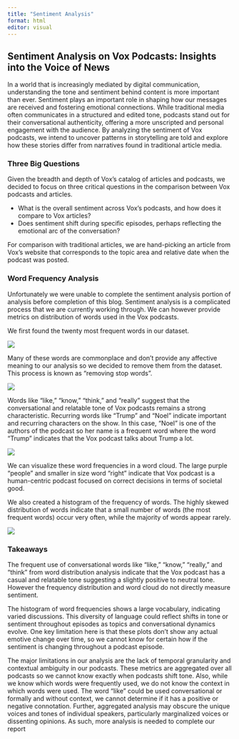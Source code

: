 ```yaml
---
title: "Sentiment Analysis"
format: html
editor: visual
---
```


## Sentiment Analysis on Vox Podcasts: Insights into the Voice of News

In a world that is increasingly mediated by digital communication, understanding the tone and sentiment behind content is more important than ever. Sentiment plays an important role in shaping how our messages are received and fostering emotional connections. While traditional media often communicates in a structured and edited tone, podcasts stand out for their conversational authenticity, offering a more unscripted and personal engagement with the audience. By analyzing the sentiment of Vox podcasts, we intend to uncover patterns in storytelling are told and explore how these stories differ from narratives found in traditional article media.

### Three Big Questions

Given the breadth and depth of Vox's catalog of articles and podcasts, we decided to focus on three critical questions in the comparison between Vox podcasts and articles.

-   What is the overall sentiment across Vox's podcasts, and how does it compare to Vox articles?
-   Does sentiment shift during specific episodes, perhaps reflecting the emotional arc of the conversation?

For comparison with traditional articles, we are hand-picking an article from Vox's website that corresponds to the topic area and relative date when the podcast was posted.

### Word Frequency Analysis

Unfortunately we were unable to complete the sentiment analysis portion of analysis before completion of this blog. Sentiment analysis is a complicated process that we are currently working through. We can however provide metrics on distribution of words used in the Vox podcasts.

We first found the twenty most frequent words in our dataset.

![](most_common_words.png)

Many of these words are commonplace and don't provide any affective meaning to our analysis so we decided to remove them from the dataset. This process is known as "removing stop words".

![](top_words.png)

Words like "like," "know," "think," and "really" suggest that the conversational and relatable tone of Vox podcasts remains a strong characteristic. Recurring words like "Trump" and "Noel" indicate important and recurring characters on the show. In this case, "Noel" is one of the authors of the podcast so her name is a frequent word where the word "Trump" indicates that the Vox podcast talks about Trump a lot.

![](wordcloud.png)

We can visualize these word frequencies in a word cloud. The large purple "people" and smaller in size word "right" indicate that Vox podcast is a human-centric podcast focused on correct decisions in terms of societal good.

We also created a histogram of the frequency of words. The highly skewed distribution of words indicate that a small number of words (the most frequent words) occur very often, while the majority of words appear rarely.

![](word_freq_distribution.png)

### Takeaways

The frequent use of conversational words like "like," "know," "really," and "think" from word distribution analysis indicate that the Vox podcast has a casual and relatable tone suggesting a slightly positive to neutral tone. However the frequency distribution and word cloud do not directly measure sentiment.

The histogram of word frequencies shows a large vocabulary, indicating varied discussions. This diversity of language could reflect shifts in tone or sentiment throughout episodes as topics and conversational dynamics evolve. One key limitation here is that these plots don't show any actual emotive change over time, so we cannot know for certain how if the sentiment is changing throughout a podcast episode.

The major limitations in our analysis are the lack of temporal granularity and contextual ambiguity in our podcasts. These metrics are aggregated over all podcasts so we cannot know exactly when podcasts shift tone. Also, while we know which words were frequently used, we do not know the context in which words were used. The word "like" could be used conversational or formally and without context, we cannot determine if it has a positive or negative connotation. Further, aggregated analysis may obscure the unique voices and tones of individual speakers, particularly marginalized voices or dissenting opinions. As such, more analysis is needed to complete our report
